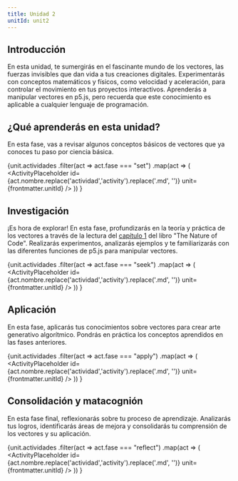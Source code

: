 ```yaml
---
title: Unidad 2
unitId: unit2
---
```




## Introducción

En esta unidad, te sumergirás en el fascinante mundo de los vectores, las fuerzas invisibles 
que dan vida a tus creaciones digitales. Experimentarás con conceptos matemáticos y físicos, 
como velocidad y aceleración, para controlar el movimiento en tus proyectos interactivos. 
Aprenderás a manipular vectores en p5.js, pero recuerda que este conocimiento es aplicable 
a cualquier lenguaje de programación.

## ¿Qué aprenderás en esta unidad?

En esta fase, vas a revisar algunos conceptos básicos de vectores que ya conoces tu paso 
por ciencia básica.

{unit.actividades
  .filter(act => act.fase === "set")
  .map(act => (
    <ActivityPlaceholder 
      id={act.nombre.replace('actividad','activity').replace('.md', '')} 
      unit={frontmatter.unitId} 
    />
  ))
}

## Investigación

¡Es hora de explorar! En esta fase, profundizarás en la teoría y práctica de los vectores a 
través de la lectura del [capítulo 1](https://natureofcode.com/vectors/) del libro "The Nature of Code". 
Realizarás experimentos, analizarás ejemplos y te familiarizarás con las diferentes funciones de p5.js
 para manipular vectores.

{unit.actividades
  .filter(act => act.fase === "seek")
  .map(act => (
    <ActivityPlaceholder 
      id={act.nombre.replace('actividad','activity').replace('.md', '')} 
      unit={frontmatter.unitId}
    />
  ))
}

## Aplicación

En esta fase, aplicarás tus conocimientos sobre vectores para crear arte generativo algorítmico. 
Pondrás en práctica los conceptos aprendidos en las fases anteriores.

{unit.actividades
  .filter(act => act.fase === "apply")
  .map(act => (
    <ActivityPlaceholder 
      id={act.nombre.replace('actividad','activity').replace('.md', '')} 
      unit={frontmatter.unitId} 
    />
  ))
}

## Consolidación y matacognión

En esta fase final, reflexionarás sobre tu proceso de aprendizaje. Analizarás tus logros, 
identificarás áreas de mejora y consolidarás tu comprensión de los vectores y su aplicación.

{unit.actividades
  .filter(act => act.fase === "reflect")
  .map(act => (
    <ActivityPlaceholder 
      id={act.nombre.replace('actividad','activity').replace('.md', '')} 
      unit={frontmatter.unitId} 
    />
  ))
}